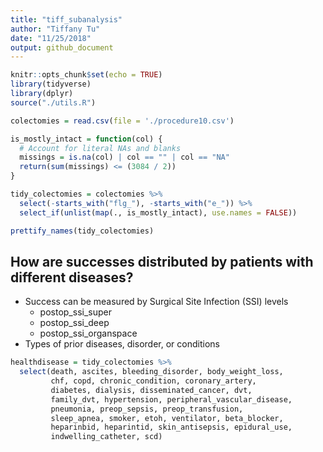 ```yaml
---
title: "tiff_subanalysis"
author: "Tiffany Tu"
date: "11/25/2018"
output: github_document
---
```


```r
knitr::opts_chunk$set(echo = TRUE)
library(tidyverse)
library(dplyr)
source("./utils.R")

colectomies = read.csv(file = './procedure10.csv') 

is_mostly_intact = function(col) {
  # Account for literal NAs and blanks
  missings = is.na(col) | col == "" | col == "NA"
  return(sum(missings) <= (3084 / 2))
}

tidy_colectomies = colectomies %>% 
  select(-starts_with("flg_"), -starts_with("e_")) %>% 
  select_if(unlist(map(., is_mostly_intact), use.names = FALSE))

prettify_names(tidy_colectomies)
```

## How are successes distributed by patients with different diseases?

* Success can be measured by Surgical Site Infection (SSI) levels
  - postop_ssi_super	
  - postop_ssi_deep	
  - postop_ssi_organspace
* Types of prior diseases, disorder, or conditions

```r
healthdisease = tidy_colectomies %>% 
  select(death, ascites, bleeding_disorder, body_weight_loss, 
         chf, copd, chronic_condition, coronary_artery,
         diabetes, dialysis, disseminated_cancer, dvt,
         family_dvt, hypertension, peripheral_vascular_disease,
         pneumonia, preop_sepsis, preop_transfusion,
         sleep_apnea, smoker, etoh, ventilator, beta_blocker, 
         heparinbid, heparintid, skin_antisepsis, epidural_use, 
         indwelling_catheter, scd)
```

